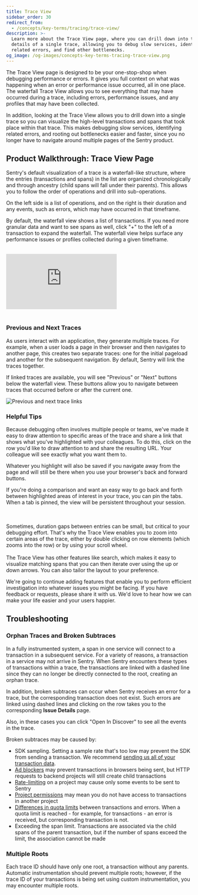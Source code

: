 ```yaml
---
title: Trace View
sidebar_order: 30
redirect_from:
  - /concepts/key-terms/tracing/trace-view/
description: >-
  Learn more about the Trace View page, where you can drill down into the
  details of a single trace, allowing you to debug slow services, identify
  related errors, and find other bottlenecks.
og_image: /og-images/concepts-key-terms-tracing-trace-view.png
---
```


The Trace View page is designed to be your one-stop-shop when debugging performance or errors. It gives you full context on what was happening when an error or performance issue occurred, all in one place. The waterfall Trace View allows you to see everything that may have occurred during a trace, including errors, performance issues, and any profiles that may have been collected.

In addition, looking at the Trace View allows you to drill down into a single trace so you can visualize the high-level transactions and spans that took place within that trace. This makes debugging slow services, identifying related errors, and rooting out bottlenecks easier and faster, since you no longer have to navigate around multiple pages of the Sentry product.

## Product Walkthrough: Trace View Page

Sentry's default visualization of a trace is a waterfall-like structure, where the entries (transactions and spans) in the list are organized chronologically and through ancestry (child spans will fall under their parents). This allows you to follow the order of operations and drill into sub-operations.

On the left side is a list of operations, and on the right is their duration and any events, such as errors, which may have occurred in that timeframe.

By default, the waterfall view shows a list of transactions. If you need more granular data and want to see spans as well, click "+" to the left of a transaction to expand the waterfall. The waterfall view helps surface any performance issues or profiles collected during a given timeframe.

<br />

<div
  style={{
    height: "0px",
    paddingBottom: "calc(66.66% + 41px)",
    position: "relative",
    width: "100%",
  }}
>
  <iframe
    src="https://demo.arcade.software/25H9paIDvBOQp5T3pFeW?embed&show_copy_link=true"
    frameborder="0"
    loading="lazy"
    webkitallowfullscreen
    mozallowfullscreen
    allowfullscreen
    allow="clipboard-write; fullscreen;"
    style={{
      colorScheme: "light",
      height: "100%",
      left: "0px",
      position: "absolute",
      top: "0px",
      width: "100%",
    }}
  ></iframe>
</div>

<br />

### Previous and Next Traces

As users interact with an application, they generate multiple traces. For example, when a user loads a page in their browser and then navigates to another page, this creates two separate traces: one for the initial pageload and another for the subsequent navigation. By default, Sentry will link the traces together.

If linked traces are available, you will see "Previous" or "Next" buttons below the waterfall view. These buttons allow you to navigate between traces that occurred before or after the current one.

![Previous and next trace links](./img/trace-view-links.png)

### Helpful Tips

Because debugging often involves multiple people or teams, we've made it easy to draw attention to specific areas of the trace and share a link that shows what you've highlighted with your colleagues. To do this, click on the row you'd like to draw attention to and share the resulting URL. Your colleague will see exactly what you want them to.

Whatever you highlight will also be saved if you navigate away from the page and will still be there when you use your browser's back and forward buttons.

If you're doing a comparison and want an easy way to go back and forth between highlighted areas of interest in your trace, you can pin the tabs. When a tab is pinned, the view will be persistent throughout your session.

<br />
<Arcade src="https://demo.arcade.software/yP3PFytK0ckfetjJTe52?embed&show_copy_link=true" />
<br />
Sometimes, duration gaps between entries can be small, but critical to your debugging
effort. That's why the Trace View enables you to zoom into certain areas of the trace,
either by double clicking on row elements (which zooms into the row) or by using
your scroll wheel.
<br />
<Arcade src="https://demo.arcade.software/U8JbMjFJR1KRiP4G4j4E?embed&show_copy_link=true" />
<br />
The Trace View has other features like search, which makes it easy to visualize matching
spans that you can then iterate over using the up or down arrows. You can also tailor
the layout to your preference.

We're going to continue adding features that enable you to perform efficient investigation into whatever issues you might be facing. If you have feedback or requests, please share it with us. We'd love to hear how we can make your life easier and your users happier.

## Troubleshooting

### Orphan Traces and Broken Subtraces

In a fully instrumented system, a span in one service will connect to a transaction in a subsequent service. For a variety of reasons, a transaction in a service may not arrive in Sentry. When Sentry encounters these types of transactions within a trace, the transactions are linked with a dashed line since they can no longer be directly connected to the root, creating an orphan trace.

In addition, broken subtraces can occur when Sentry receives an error for a trace, but the corresponding transaction does not exist. Such errors are linked using dashed lines and clicking on the row takes you to the corresponding **Issue Details** page.

Also, in these cases you can click "Open In Discover" to see all the events in the trace.

Broken subtraces may be caused by:

- SDK sampling. Setting a sample rate that's too low may prevent the SDK from sending a transaction. We recommend [sending us all of your transaction data](/organization/dynamic-sampling/#deciding-on-your-sdk-sample-rate).
- [Ad blockers](/platforms/javascript/troubleshooting/#dealing-with-ad-blockers) may prevent transactions in browsers being sent, but HTTP requests to backend projects will still create child transactions
- [Rate-limiting](/product/accounts/quotas/#limiting-events) on a project may cause only some events to be sent to Sentry
- [Project permissions](/product/accounts/membership/#restricting-access) may mean you do not have access to transactions in another project
- [Differences in quota limits](/product/accounts/quotas/) between transactions and errors. When a quota limit is reached - for example, for transactions - an error is received, but corresponding transaction is not.
- Exceeding the span limit. Transactions are associated via the child spans of the parent transaction, but if the number of spans exceed the limit, the association cannot be made

### Multiple Roots

Each trace ID should have only one root, a transaction without any parents. Automatic instrumentation should prevent multiple roots; however, if the trace ID of your transactions is being set using custom instrumentation, you may encounter multiple roots.
